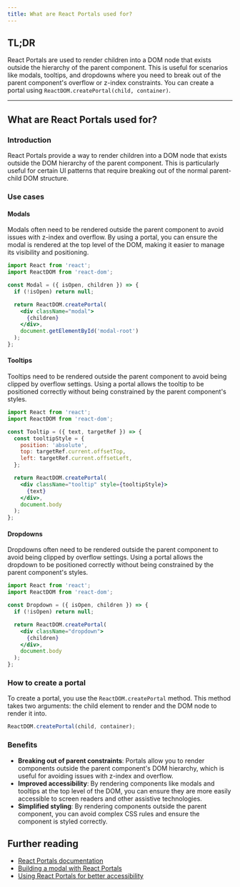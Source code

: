 ```yaml
---
title: What are React Portals used for?
---
```


## TL;DR

React Portals are used to render children into a DOM node that exists outside the hierarchy of the parent component. This is useful for scenarios like modals, tooltips, and dropdowns where you need to break out of the parent component's overflow or z-index constraints. You can create a portal using `ReactDOM.createPortal(child, container)`.

---

## What are React Portals used for?

### Introduction

React Portals provide a way to render children into a DOM node that exists outside the DOM hierarchy of the parent component. This is particularly useful for certain UI patterns that require breaking out of the normal parent-child DOM structure.

### Use cases

#### Modals

Modals often need to be rendered outside the parent component to avoid issues with z-index and overflow. By using a portal, you can ensure the modal is rendered at the top level of the DOM, making it easier to manage its visibility and positioning.

```jsx
import React from 'react';
import ReactDOM from 'react-dom';

const Modal = ({ isOpen, children }) => {
  if (!isOpen) return null;

  return ReactDOM.createPortal(
    <div className="modal">
      {children}
    </div>,
    document.getElementById('modal-root')
  );
};
```

#### Tooltips

Tooltips need to be rendered outside the parent component to avoid being clipped by overflow settings. Using a portal allows the tooltip to be positioned correctly without being constrained by the parent component's styles.

```jsx
import React from 'react';
import ReactDOM from 'react-dom';

const Tooltip = ({ text, targetRef }) => {
  const tooltipStyle = {
    position: 'absolute',
    top: targetRef.current.offsetTop,
    left: targetRef.current.offsetLeft,
  };

  return ReactDOM.createPortal(
    <div className="tooltip" style={tooltipStyle}>
      {text}
    </div>,
    document.body
  );
};
```

#### Dropdowns

Dropdowns often need to be rendered outside the parent component to avoid being clipped by overflow settings. Using a portal allows the dropdown to be positioned correctly without being constrained by the parent component's styles.

```jsx
import React from 'react';
import ReactDOM from 'react-dom';

const Dropdown = ({ isOpen, children }) => {
  if (!isOpen) return null;

  return ReactDOM.createPortal(
    <div className="dropdown">
      {children}
    </div>,
    document.body
  );
};
```

### How to create a portal

To create a portal, you use the `ReactDOM.createPortal` method. This method takes two arguments: the child element to render and the DOM node to render it into.

```jsx
ReactDOM.createPortal(child, container);
```

### Benefits

- **Breaking out of parent constraints**: Portals allow you to render components outside the parent component's DOM hierarchy, which is useful for avoiding issues with z-index and overflow.
- **Improved accessibility**: By rendering components like modals and tooltips at the top level of the DOM, you can ensure they are more easily accessible to screen readers and other assistive technologies.
- **Simplified styling**: By rendering components outside the parent component, you can avoid complex CSS rules and ensure the component is styled correctly.

## Further reading

- [React Portals documentation](https://reactjs.org/docs/portals.html)
- [Building a modal with React Portals](https://blog.logrocket.com/building-a-modal-with-react-portals/)
- [Using React Portals for better accessibility](https://www.smashingmagazine.com/2020/03/react-portals-accessibility/)

